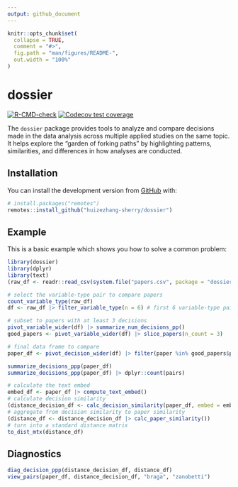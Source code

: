 ```yaml
---
output: github_document
---
```


<!-- README.md is generated from README.Rmd. Please edit that file -->

```r
knitr::opts_chunk$set(
  collapse = TRUE,
  comment = "#>",
  fig.path = "man/figures/README-",
  out.width = "100%"
)
```

# dossier

<!-- badges: start -->
[![R-CMD-check](https://github.com/huizezhang-sherry/dossier/actions/workflows/R-CMD-check.yaml/badge.svg)](https://github.com/huizezhang-sherry/dossier/actions/workflows/R-CMD-check.yaml)
[![Codecov test coverage](https://codecov.io/gh/huizezhang-sherry/dossier/graph/badge.svg)](https://app.codecov.io/gh/huizezhang-sherry/dossier)
<!-- badges: end -->

The `dossier` package provides tools to analyze and compare decisions made in the data analysis across multiple applied studies on the same topic. It helps explore the "garden of forking paths" by highlighting patterns, similarities, and differences in how analyses are conducted.

## Installation

<!-- You can install the released version of dossier from [CRAN](https://CRAN.R-project.org) with: -->

<!-- ``` r -->
<!-- install.packages("dossier") -->
<!-- ``` -->

<!-- And  -->

You can install the development version from [GitHub](https://github.com/) with:

``` r
# install.packages("remotes")
remotes::install_github("huizezhang-sherry/dossier")
```

## Example

This is a basic example which shows you how to solve a common problem:

```r
library(dossier)
library(dplyr)
library(text)
(raw_df <- readr::read_csv(system.file("papers.csv", package = "dossier")))
```
 
```r
# select the variable-type pair to compare papers
count_variable_type(raw_df)
df <- raw_df |> filter_variable_type(n = 6) # first 6 variable-type pairs

# subset to papers with at least 3 decisions
pivot_variable_wider(df) |> summarize_num_decisions_pp()
good_papers <- pivot_variable_wider(df) |> slice_papers(n_count = 3)

# final data frame to compare
paper_df <- pivot_decision_wider(df) |> filter(paper %in% good_papers$paper)
```

```r
summarize_decisions_ppp(paper_df)
summarize_decisions_ppp(paper_df) |> dplyr::count(pairs)
```



```r
# calculate the text embed
embed_df <- paper_df |> compute_text_embed()
# calculate decision similarity
(distance_decision_df <- calc_decision_similarity(paper_df, embed = embed_df))
# aggregate from decision similarity to paper similarity
(distance_df <- distance_decision_df |> calc_paper_similarity())
# turn into a standard distance matrix
to_dist_mtx(distance_df)
```

## Diagnostics 

```r
diag_decision_ppp(distance_decision_df, distance_df)
view_pairs(paper_df, distance_decision_df, "braga", "zanobetti")
```

